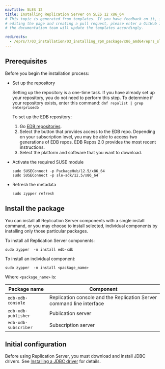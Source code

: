 ```yaml
---
navTitle: SLES 12
title: Installing Replication Server on SLES 12 x86_64
# This topic is generated from templates. If you have feedback on it, instead of
# editing the page and creating a pull request, please enter a GitHub issue and
# the documentation team will update the templates accordingly.

redirects:
  - /eprs/7/03_installation/03_installing_rpm_package/x86_amd64/eprs_sles12_x86
---
```


## Prerequisites

Before you begin the installation process:

- Set up the repository

  Setting up the repository is a one-time task. If you have already set up your repository, you do not need to perform this step.
  To determine if your repository exists, enter this command: `dnf repolist | grep enterprisedb`

  To set up the EDB repository:

  1. Go [EDB repositories](https://www.enterprisedb.com/repos-downloads).
  1. Select the button that provides access to the EDB repo. Depending on your subscription level, you may be able to access two generations of EDB repos. EDB Repos 2.0 provides the most recent instructions.
  1. Select the platform and software that you want to download.

- Activate the required SUSE module
  ```shell
  sudo SUSEConnect -p PackageHub/12.5/x86_64
  sudo SUSEConnect -p sle-sdk/12.5/x86_64

  ```
- Refresh the metadata
  ```shell
  sudo zypper refresh
  ```

## Install the package

You can install all Replication Server components with a single install command, or you may choose to install selected, individual components by installing only those particular packages.

To install all Replication Server components:

```shell
sudo zypper  -n install edb-xdb
```

To install an individual component:

```shell
sudo zypper  -n install <package_name>
```

Where `<package_name>` is:

| Package name         | Component                                                             |
| -------------------- | --------------------------------------------------------------------- |
| `edb-xdb-console`    | Replication console and the Replication Server command line interface |
| `edb-xdb-publisher`  | Publication server                                                    |
| `edb-xdb-subscriber` | Subscription server                                                   |

## Initial configuration

Before using Replication Server, you must download and install JDBC drivers. See [Installing a JDBC driver](/eprs/7/installing/installing_jdbc_driver) for details.
